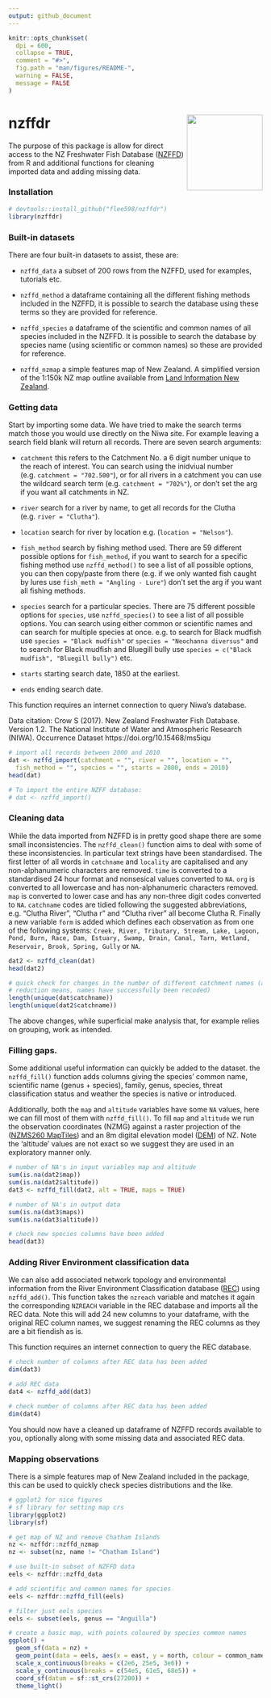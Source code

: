 ```yaml
---
output: github_document
---
```


```r
knitr::opts_chunk$set(
  dpi = 600,
  collapse = TRUE,
  comment = "#>",
  fig.path = "man/figures/README-",
  warning = FALSE,
  message = FALSE 
)
```

# nzffdr <img src='man/figures/nzffdr_hex.png' align="right" height="150" /></a>


<!-- badges: start -->
<!-- badges: end -->


The purpose of this package is allow for direct access to the NZ Freshwater Fish Database ([NZFFD](https://nzffdms.niwa.co.nz/search)) from R and additional functions for cleaning imported data and adding missing data. 

### Installation
```r
# devtools::install_github("flee598/nzffdr")
library(nzffdr)
```

### Built-in datasets 
There are four built-in datasets to assist, these are:
  
* `nzffd_data` a subset of 200 rows from the NZFFD, used for examples, tutorials etc. 

* `nzffd_method` a dataframe containing all the different fishing methods included in the NZFFD, it is possible to search the database using these terms so they are provided for reference. 

* `nzffd_species` a dataframe of the scientific and common names of all species included in the NZFFD. It is possible to search the database by species name (using scientific or common names) so these are provided for reference.

* `nzffd_nzmap` a simple features map of New Zealand. A simplified version of the 1:150k NZ map outline available from [Land Information New Zealand](https://www.linz.govt.nz). 


### Getting data
Start by importing some data. We have tried to make the search terms match those you would use directly on the Niwa site. For example leaving a search field blank will return all records. There are seven search arguments:
  
  * `catchment` this  refers to the Catchment No. a 6 digit number unique to the reach of interest. You can search using the inidviual number (e.g. `catchment = "702.500"`), or for all rivers in a catchment you can use the wildcard search term (e.g. `catchment = "702%"`), or don't set the arg if you want all catchments in NZ.
    
* `river` search for a river by name, to get all records for the Clutha (e.g. `river = "Clutha"`).
    
* `location` search for river by location e.g. (`location = "Nelson"`).
    
* `fish_method` search by fishing method used. There are 59 different possible options for `fish_method`, if you want to search for a specific fishing method use `nzffd_method()` to see a list of all possible options, you can then copy/paste from there (e.g. if we only wanted fish caught by lures use `fish_meth = "Angling - Lure"`) don't set the arg if you want all fishing methods. 

* `species` search for a particular species. There are 75 different possible options for `species`, use `nzffd_species()` to see a list of all possible options. You can search using either common or scientific names and can search for multiple species at once. e.g. to search for Black mudfish use `species = "Black mudfish"` or `species = "Neochanna diversus"` and to search for Black mudfish and Bluegill bully use `species = c("Black mudfish", "Bluegill bully")` etc. 

* `starts` starting search date, 1850 at the earliest.

* `ends` ending search date. 

This function requires an internet connection to query Niwa's database.

Data citation: Crow S (2017). New Zealand Freshwater Fish Database. Version 1.2. The National Institute of Water and Atmospheric Research (NIWA). Occurrence Dataset https://doi.org/10.15468/ms5iqu

```r
# import all records between 2000 and 2010
dat <- nzffd_import(catchment = "", river = "", location = "", 
  fish_method = "", species = "", starts = 2000, ends = 2010)
head(dat)

# To import the entire NZFF database:
# dat <- nzffd_import()
```

### Cleaning data
While the data imported from NZFFD is in pretty good shape there are some small inconsistencies. The `nzffd_clean()` function aims to deal with some of these inconsistencies. In particular text strings have been standardised. The first letter of all words in `catchname` and `locality` are capitalised and any non-alphanumeric characters are removed. `time` is converted to a standardised 24 hour format and nonsesical values converted to `NA`. `org` is converted to all lowercase and has non-alphanumeric characters removed. `map` is converted to lower case and has any non-three digit codes converted to `NA`. `catchname` codes are tidied following the suggested abbreviations, e.g. "Clutha River", "Clutha r" and "Clutha river" all become Clutha R. Finally a new variable `form` is added which defines each observation as from one of the following systems: `Creek, River, Tributary, Stream, Lake, Lagoon, Pond, Burn, Race, Dam, Estuary, Swamp, Drain, Canal, Tarn, Wetland, Reservoir, Brook, Spring, Gully` or `NA`. 

```r
dat2 <- nzffd_clean(dat)
head(dat2)

# quick check for changes in the number of different catchment names (a 
# reduction means, names have successfully been recoded)
length(unique(dat$catchname))
length(unique(dat2$catchname))
```

The above changes, while superficial make analysis that, for example relies on grouping, work as intended.


### Filling gaps.


Some additional useful information can quickly be added to the dataset. the `nzffd_fill()` function adds columns giving the species' common name, scientific name (genus + species), family, genus, species, threat classification status and weather the species is native or introduced.

Additionally, both the `map` and `altitude` variables have some `NA` values, here we can fill most of them with `nzffd_fill()`. To fill `map` and `altitude` we run the observation coordinates (NZMG) against a raster projection of the ([NZMS260 MapTiles](https://koordinates.com/layer/413-nzms-260-map-series-index/)) and an 8m digital elevation model ([DEM](https://data.linz.govt.nz/layer/51768-nz-8m-digital-elevation-model-2012/)) of NZ. Note the 'altitude' values are not exact so we suggest they are used in an exploratory manner only.  


```r
# number of NA's in input variables map and altitude
sum(is.na(dat2$map))
sum(is.na(dat2$altitude))
dat3 <- nzffd_fill(dat2, alt = TRUE, maps = TRUE)

# number of NA's in output data
sum(is.na(dat3$maps))
sum(is.na(dat3$altitude))

# check new species columns have been added
head(dat3)
```

  
### Adding River Environment classification data
We can also add associated network topology and environmental information from the River Environment Classification database ([REC](https://data.mfe.govt.nz/layer/51845-river-environment-classification-new-zealand-2010-deprecated/)) using `nzffd_add()`. This function takes the `nzreach` variable and matches it again the corresponding `NZREACH` variable in the REC database and imports all the REC data. Note this will add 24 new columns to your dataframe, with the original REC column names, we suggest renaming the REC columns as they are a bit fiendish as is. 

This function requires an internet connection to query the REC database. 

```r
# check number of columns after REC data has been added
dim(dat3)

# add REC data
dat4 <- nzffd_add(dat3)

# check number of columns after REC data has been added
dim(dat4)
```

You should now have a cleaned up dataframe of NZFFD records available to you, optionally along with some missing data and associated REC data.

### Mapping observations

There is a simple features map of New Zealand included in the package, this can be used to quickly check species distributions and the like. 


```r
# ggplot2 for nice figures
# sf library for setting map crs
library(ggplot2)
library(sf) 

# get map of NZ and remove Chatham Islands
nz <- nzffdr::nzffd_nzmap
nz <- subset(nz, name != "Chatham Island")

# use built-in subset of NZFFD data 
eels <- nzffdr::nzffd_data

# add scientific and common names for species
eels <- nzffdr::nzffd_fill(eels)

# filter just eels species 
eels <- subset(eels, genus == "Anguilla")

# create a basic map, with points coloured by species common names
ggplot() +
  geom_sf(data = nz) +
  geom_point(data = eels, aes(x = east, y = north, colour = common_name), size = 1.5) +
  scale_x_continuous(breaks = c(2e6, 25e5, 3e6)) +
  scale_y_continuous(breaks = c(54e5, 61e5, 68e5)) +
  coord_sf(datum = sf::st_crs(27200)) +
  theme_light()
```





